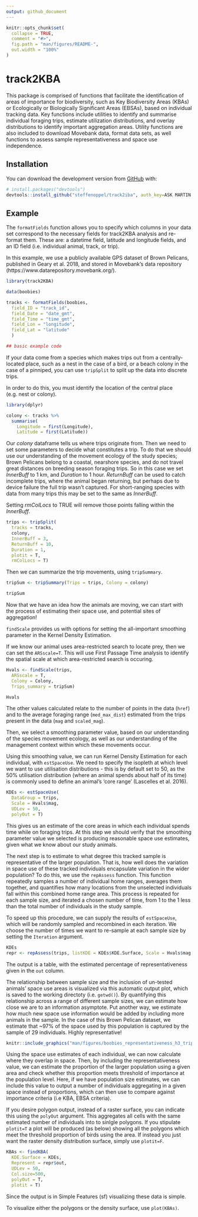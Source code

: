 ```yaml
---
output: github_document
---
```


<!-- README.md is generated from README.Rmd. Please edit that file -->

```r
knitr::opts_chunk$set(
  collapse = TRUE,
  comment = "#>",
  fig.path = "man/figures/README-",
  out.width = "100%"
)
```
# track2KBA

This package is comprised of functions that facilitate the identification of areas of importance for biodiversity, such as Key Biodiversity Areas (KBAs) or Ecologically or Biologically Significant Areas (EBSAs), based on individual tracking data. Key functions include utilities to identify and summarise individual foraging trips, estimate utilization distributions, and overlay distributions to identify important aggregation areas. Utility functions are also included to download Movebank data, format data sets, as well functions to assess sample representativeness and space use independence.

## Installation

You can download the development version from [GitHub](https://github.com/) with:

``` r
# install.packages("devtools")
devtools::install_github("steffenoppel/track2iba", auth_key=ASK MARTIN FOR THIS!, dependencies=TRUE)
```
## Example

The `formatFields` function allows you to specify which columns in your data set correspond to the necessary fields for track2KBA analysis and re-format them. These are: a datetime field, latitude and longitude fields, and an ID field (i.e. individual animal, track, or trip). 

In this example, we use a publicly available GPS dataset of Brown Pelicans, published in Geary et al. 2018, and stored in Movebank's data repository (https://www.datarepository.movebank.org/). 

```r
library(track2KBA)

data(boobies)

tracks <- formatFields(boobies, 
  field_ID = "track_id", 
  field_Date = "date_gmt", 
  field_Time = "time_gmt",
  field_Lon = "longitude", 
  field_Lat = "latitude"
  )

## basic example code
```

If your data come from a species which makes trips out from a centrally-located place, such as a nest in the case of a bird, or a beach colony in the case of a pinniped, you can use `tripSplit` to split up the data into discrete trips.

In order to do this, you must identify the location of the central place (e.g. nest or colony). 

```r
library(dplyr)

colony <- tracks %>% 
  summarise(
    Longitude = first(Longitude), 
    Latitude = first(Latitude))

```

Our *colony* dataframe tells us where trips originate from. Then we need to set some parameters to decide what constitutes a trip. To do that we should use our understanding of the movement ecology of the study species; Brown Pelicans belong to a coastal, nearshore species, and do not travel great distances on breeding season foraging trips. So in this case we set *InnerBuff* to 1 km, and *Duration* to 1 hour. *ReturnBuff* can be used to catch incomplete trips, where the animal began returning, but perhaps due to device failure the full trip wasn't captured. For short-ranging species with data from many trips this may be set to the same as *InnerBuff*.
 
Setting *rmColLocs* to TRUE will remove those points falling within the *InnerBuff*. 

```r
trips <- tripSplit(
  tracks = tracks, 
  colony, 
  InnerBuff = 3, 
  ReturnBuff = 10, 
  Duration = 1, 
  plotit = T, 
  rmColLocs = T)
```


Then we can summarize the trip movements, using `tripSummary`. 


```r
tripSum <- tripSummary(Trips = trips, Colony = colony)

tripSum
```

Now that we have an idea how the animals are moving, we can start with the process of estimating their space use, and potential sites of aggregation!

`findScale` provides us with options for setting the all-important smoothing parameter in the Kernel Density Estimation. 

If we know our animal uses area-restricted search to locate prey, then we can set the `ARSscale=T`. This will use First Passage Time analysis to identify the spatial scale at which area-restricted search is occuring.

```r
Hvals <- findScale(trips,
  ARSscale = T,
  Colony = Colony,
  Trips_summary = tripSum)

Hvals
```

The other values calculated relate to the number of points in the data (`href`) and to the average foraging range (`med_max_dist`) estimated from the trips present in the data (`mag` and `scaled_mag`).

Then, we select a smoothing parameter value, based on our understanding of the species movement ecology, as well as our understanding of the management context within which these movements occur. 

Using this smoothing value, we can run Kernel Density Estimation for each individual, with `estSpaceUse`. We need to specify the isopleth at which level we want to use utilisation distributions - this is by default set to 50, as the 50% utilisation distribution (where an animal spends about half of its time) is commonly used to define an animal's 'core range' (Lascelles et al. 2016).

```r
KDEs <- estSpaceUse(
  DataGroup = trips, 
  Scale = Hvals$mag, 
  UDLev = 50, 
  polyOut = T)

```

This gives us an estimate of the core areas in which each individual spends time while on foraging trips. At this step we should verify that the smoothing parameter value we selected is producing reasonable space use estimates, given what we know about our study animals. 

The next step is to estimate to what degree this tracked sample is representative of the larger population. That is, how well does the variation in space use of these tracked individuals encapsulate variation in the wider population? To do this, we use the `repAssess` function. This function repeatedly samples a number of individual home ranges, averages them together, and quantifies how many locations from the unselected individuals fall within this combined home range area. This process is repeated for each sample size, and iterated a chosen number of time, from 1 to the 1 less than the total number of individuals in the study sample.

To speed up this procedure, we can supply the results of `estSpaceUse`, which will be randomly sampled and recombined in each iteration. We choose the number of times we want to re-sample at each sample size by setting the `Iteration` argument. 

```r
KDEs
repr <- repAssess(trips, listKDE = KDEs$KDE.Surface, Scale = Hvals$mag, Iteration = 1, BootTable = F)
```

The output is a table, with the estimated percentage of representativeness given in the `out` column.

The relationship between sample size and the inclusion of un-tested animals' space use areas is visualized via this automatic output plot, which is saved to the working directoty (i.e. `getwd()`). By quantifying this relationship across a range of different sample sizes, we can estimate how close we are to an information asymptote. Put another way, we estimate how much new space use information would be added by including more animals in the sample. In the case of this Brown Pelican dataset, we estimate that ~97% of the space used by this population is captured by the sample of 29 individuals. Highly representative!

```r
knitr::include_graphics("man/figures/boobies_representativeness_h3_tripBuff3_N41.png", dpi=10)
```

Using the space use estimates of each individual, we can now calculate where they overlap in space. Then, by including the representativeness value, we can estimate the proportion of the larger population using a given area and check whether this proportion meets threshold of importance at the population level. Here, if we have population size estimates, we can include this value to output a number of individuals aggregating in a given space instead of proportions, which can then use to compare against importance criteria (i.e KBA, EBSA criteria). 

If you desire polygon output, instead of a raster surface, you can indicate this using the `polyOut` argument. This aggregates all cells with the same estimated number of individuals into to sinlgle polygons. If you stipulate `plotit=T` a plot will be produced (as below) showing all the polygons which meet the threshold proportion of birds using the area. If instead you just want the raster density distribution surface, simply use `plotit=F`.

```r
KBAs <- findKBA(
  KDE.Surface = KDEs,
  Represent = repr$out,
  UDLev = 50,
  Col.size=500,
  polyOut = T,
  plotit = T)
```

Since the output is in Simple Features (sf) visualizing these  data is simple. 

To visualize either the polygons or the density surface, use `plot(KBAs)`.
